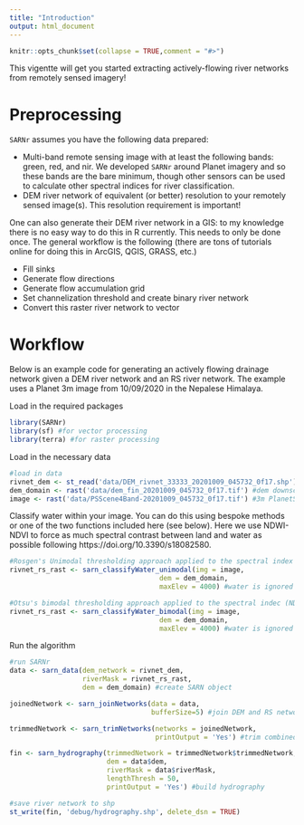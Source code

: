 ```yaml
---
title: "Introduction"
output: html_document
---
```


```r
knitr::opts_chunk$set(collapse = TRUE,comment = "#>")
```

This vigentte will get you started extracting actively-flowing river networks from remotely sensed imagery!

# Preprocessing
`SARNr` assumes you have the following data prepared:

- Multi-band remote sensing image with at least the following bands: green, red, and nir. We developed `SARNr` around Planet imagery and so these bands are the bare minimum, though other sensors can be used to calculate other spectral indices for river classification.
- DEM river network of equivalent (or better) resolution to your remotely sensed image(s). This resolution requirement is important!

One can also generate their DEM river network in a GIS: to my knowledge there is no easy way to do this in R currently. This needs to only be done once. The general workflow is the following (there are tons of tutorials online for doing this in ArcGIS, QGIS, GRASS, etc.)

- Fill sinks
- Generate flow directions
- Generate flow accumulation grid
- Set channelization threshold and create binary river network
- Convert this raster river network to vector

# Workflow
Below is an example code for generating an actively flowing drainage network given a DEM river network and an RS river network. The example uses a Planet 3m image from 10/09/2020 in the Nepalese Himalaya.

Load in the required packages
```R
library(SARNr)
library(sf) #for vector processing
library(terra) #for raster processing
```

Load in the necessary data
```R
#load in data
rivnet_dem <- st_read('data/DEM_rivnet_33333_20201009_045732_0f17.shp') #DEM river networks
dem_domain <- rast('data/dem_fin_20201009_045732_0f17.tif') #dem downscaled to 3m
image <- rast('data/PSScene4Band-20201009_045732_0f17.tif') #3m PlanetScope image
```

Classify water within your image. You can do this using bespoke methods or one of the two functions included here (see below). Here we use NDWI-NDVI to force as much spectral contrast between land and water as possible following  https://doi.org/10.3390/s18082580.

```R
#Rosgen's Unimodal thresholding approach applied to the spectral index (NDWI-NDVI)
rivnet_rs_rast <- sarn_classifyWater_unimodal(img = image,
                                     dem = dem_domain,
                                     maxElev = 4000) #water is ignored above this elevation (to remove snow/ice/glaciers)

#Otsu's bimodal thresholding approach applied to the spectral indec (NDWI-NDVI)
rivnet_rs_rast <- sarn_classifyWater_bimodal(img = image,
                                     dem = dem_domain,
                                     maxElev = 4000) #water is ignored above this elevation (to remove snow/ice/glaciers)
```

Run the algorithm
```R
#run SARNr
data <- sarn_data(dem_network = rivnet_dem,
                  riverMask = rivnet_rs_rast,
                  dem = dem_domain) #create SARN object

joinedNetwork <- sarn_joinNetworks(data = data, 
                                   bufferSize=5) #join DEM and RS networks

trimmedNetwork <- sarn_trimNetworks(networks = joinedNetwork,
                                    printOutput = 'Yes') #trim combined DEM/RS network

fin <- sarn_hydrography(trimmedNetwork = trimmedNetwork$trimmedNetwork, 
                        dem = data$dem,
                        riverMask = data$riverMask, 
                        lengthThresh = 50,
                        printOutput = 'Yes') #build hydrography

#save river network to shp
st_write(fin, 'debug/hydrography.shp', delete_dsn = TRUE)
```
